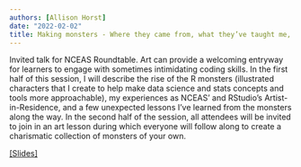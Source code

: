 ```yaml
---
authors: [Allison Horst]
date: "2022-02-02"
title: Making monsters - Where they came from, what they’ve taught me, and how you can make them, too
---
```


Invited talk for NCEAS Roundtable. Art can provide a welcoming entryway for learners to engage with sometimes intimidating coding skills. In the first half of this session, I will describe the rise of the R monsters (illustrated characters that I create to help make data science and stats concepts and tools more approachable), my experiences as NCEAS' and RStudio's Artist-in-Residence, and a few unexpected lessons I've learned from the monsters along the way. In the second half of the session, all attendees will be invited to join in an art lesson during which everyone will follow along to create a charismatic collection of monsters of your own.

[[Slides]](https://docs.google.com/presentation/d/e/2PACX-1vQY5mae7PZrRJnYIeZVELx-zzSleJoNgQrw7feFqcnJ5dWAhrzTHcesgICC22RrclSE1rEQ8rHOC3AK/pub?start=false&loop=false&delayms=3000)
